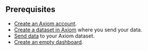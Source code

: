## Prerequisites

- [Create an Axiom account](https://app.axiom.co/register).
- [Create a dataset in Axiom](/reference/datasets) where you send your data.
- [Send data](/send-data/ingest) to your Axiom dataset.
- [Create an empty dashboard](/dashboards/create).
